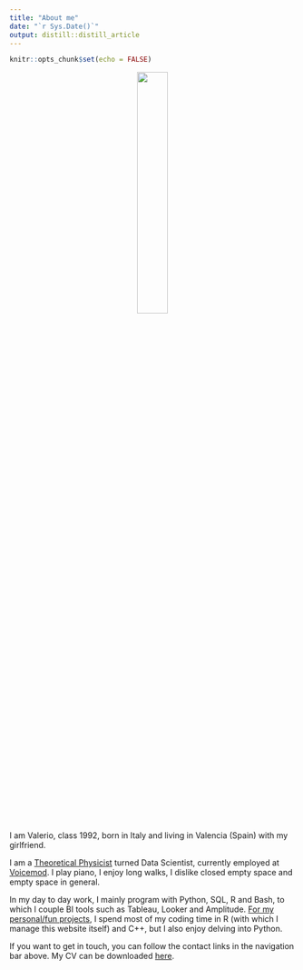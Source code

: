 ```yaml
---
title: "About me"
date: "`r Sys.Date()`"
output: distill::distill_article
---
```


```r
knitr::opts_chunk$set(echo = FALSE)
```

<center>
![](img/me-circle-cropped.png){width=33%}
</center>
<br>
<br>
I am Valerio, class 1992, born in Italy and living in Valencia (Spain) with my girlfriend.

I am a [Theoretical Physicist](physics.html) turned Data Scientist, currently employed at [Voicemod](https://www.voicemod.net/). I play piano, I enjoy long walks, I dislike closed empty space and empty space in general.

In my day to day work, I mainly program with Python, SQL, R and Bash, to which I couple BI tools such as Tableau, Looker and Amplitude. [For my personal/fun projects](code.html), I spend most of my coding time in R (with which I manage this website itself) and C++, but I also enjoy delving into Python.

If you want to get in touch, you can follow the contact links in the navigation bar above. My CV can be downloaded [here](cv/cv.pdf). 
